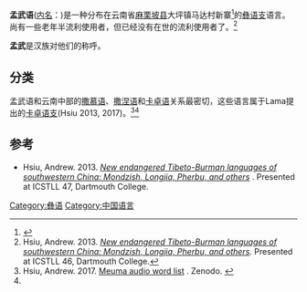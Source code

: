{{Infobox language
|name=孟武语
|altname=Mengwu
|states=[[中国|中国]]
|ethnicity=[[彝族|彝族]]
|speakers=< 10
|date=2013
|ref=<ref name="Hsiu2013"/>
|familycolor=汉藏语系
|fam2=([[藏缅语族|藏缅语族]])
|fam3=[[缅彝语群|缅彝语群]]
|fam4=[[彝语群|彝语群]]
|fam5=[[卡卓语支|卡卓语支]]<ref name="Lama2012">Lama, Ziwo Qiu-Fuyuan (2012), ''Subgrouping of Nisoic (Yi) Languages'', thesis, University of Texas at Arlington</ref>
|iso3=none
|glotto=none
|glottorefname=
}}

'''孟武语'''([[外名与内名|内名]]：''{{IPA|mɯ55 mɑ33}}'')是一种分布在云南省[[麻栗坡县|麻栗坡县]]大坪镇马达村新寨<ref>{{Cite web |url=http://www.ynszxc.gov.cn/villagePage/vIndex.aspx?departmentid=198608 |title=麻栗坡县大坪镇马达村委会新寨自然村 |access-date=2021-03-26 |archive-date=2017-12-12 |archive-url=https://web.archive.org/web/20171212193252/http://www.ynszxc.gov.cn/villagePage/vIndex.aspx?departmentid=198608 |dead-url=no }}</ref>的[[彝语支|彝语支]]语言。尚有一些老年半流利使用者，但已经没有在世的流利使用者了。<ref name="Hsiu2013">Hsiu, Andrew. 2013. ''[http://doi.org/10.5281/zenodo.1127796 New endangered Tibeto-Burman languages of southwestern China: Mondzish, Longjia, Pherbu, and others]''. Presented at ICSTLL 46, Dartmouth College.</ref>

'''孟武'''是汉族对他们的称呼。

==分类==
孟武语和云南中部的[[撒慕语|撒慕语]]、[[撒涅语|撒涅语]]和[[卡卓语|卡卓语]]关系最密切，这些语言属于Lama提出的[[卡卓语支|卡卓语支]](Hsiu 2013, 2017)。<ref>Hsiu, Andrew. 2017. [https://sites.google.com/site/msealangs/sino-tibetan/meuma Meuma audio word list] {{Wayback|url=https://sites.google.com/site/msealangs/sino-tibetan/meuma |date=20201009124622 }}. Zenodo. {{doi|10.5281/zenodo.1123239}}</ref><ref name="Lama2012"/>

==参考==
{{reflist}}
*Hsiu, Andrew. 2013. ''[https://zenodo.org/record/1127796 New endangered Tibeto-Burman languages of southwestern China: Mondzish, Longjia, Pherbu, and others] {{Wayback|url=https://zenodo.org/record/1127796 |date=20201030104126 }}''. Presented at ICSTLL 47, Dartmouth College. {{doi|10.5281/zenodo.1127796}}

{{語言小作品}}

{{中国语言}}
{{汉藏语系}}
{{Lolo-Burmese languages}}

[[Category:彝语|Category:彝语]]
[[Category:中国语言|Category:中国语言]]